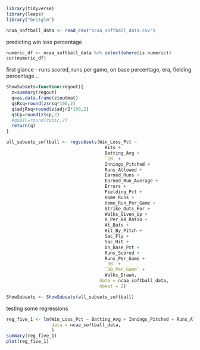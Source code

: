 ```r
library(tidyverse)
library(leaps)
library("bestglm")
```

```r
ncaa_softball_data <- read_csv("ncaa_softball_data.csv")
```
predicting win loss percentage 
```r
numeric_df <- ncaa_softball_data %>% select(where(is.numeric))
cor(numeric_df)
```
first glance - runs scored, runs per game, on base percentage, era, fielding percentage .. 

```r
ShowSubsets=function(regout){
  z=summary(regout)
  q=as.data.frame(z$outmat)
  q$Rsq=round(z$rsq*100,2)
  q$adjRsq=round(z$adjr2*100,2)
  q$Cp=round(z$cp,2)
  #q$BIC=round(z$bic,2)
  return(q)
}
```

```r
all_subsets_softball <- regsubsets(Win_Loss_Pct ~
                                     Hits +
                                     Batting_Avg +
                                     `2B` +
                                     Innings_Pitched +
                                     Runs_Allowed +
                                     Earned_Runs +
                                     Earned_Run_Average +
                                     Errors +
                                     Fielding_Pct +
                                     Home_Runs +
                                     Home_Run_Per_Game +
                                     Strike_Outs_For +
                                     Walks_Given_Up +
                                     K_Per_BB_Ratio +
                                     At_Bats +
                                     Hit_By_Pitch +
                                     Sac_Fly +
                                     Sac_Hit +
                                     On_Base_Pct +
                                     Runs_Scored +
                                     Runs_Per_Game +
                                     `3B` +
                                     `3B_Per_Game` +
                                     Walks_Drawn,
                                   data = ncaa_softball_data,
                                   nbest = 2)

ShowSubsets <- ShowSubsets(all_subsets_softball)
```
testing some regressions 
```r
reg_five_1 <- lm(Win_Loss_Pct ~ Batting_Avg + Innings_Pitched + Runs_Allowed + At_Bats + Runs_Per_Game,
                 data = ncaa_softball_data,
                 )
summary(reg_five_1)
plot(reg_five_1)
```

